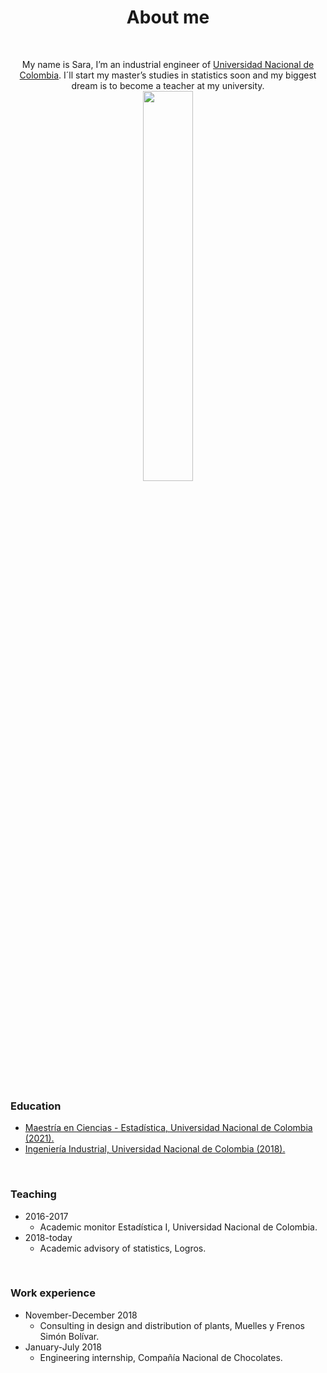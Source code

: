 <H1 align="center"> About me </H1>

<br>

<center>My name is Sara, I'm an industrial engineer of [Universidad Nacional de Colombia](http://medellin.unal.edu.co/). I´ll start my master's studies in statistics soon and my biggest dream is to become a teacher at my university.</center>

<center>![](sponsors_NrWzEjCirMaueWp7B_logo_universidad-nacional-de-colombia-_localityId_X7kx7Xd5HxvsR4GxJ.png){width=40%}</center>

<br>

### Education

- [Maestría en Ciencias - Estadística, Universidad Nacional de Colombia (2021).](http://ciencias.medellin.unal.edu.co/escuelas/estadistica/component/progracad/?snies=110263100000500111100&Itemid=164)
- [Ingeniería Industrial, Universidad Nacional de Colombia (2018).](https://minas.medellin.unal.edu.co/formacion/pregrado/ingenieriaindustrial)

<br>

### Teaching

- 2016-2017
    - Academic monitor Estadística I, Universidad Nacional de Colombia.
- 2018-today
    - Academic advisory of statistics, Logros.

<br>

### Work experience

- November-December 2018
    - Consulting in design and distribution of plants, Muelles y Frenos Simón Bolívar.
- January-July 2018
    - Engineering internship, Compañía Nacional de Chocolates.


   
